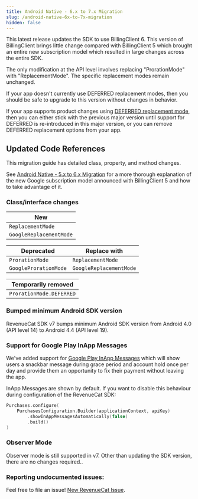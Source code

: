 ```yaml
---
title: Android Native - 6.x to 7.x Migration
slug: /android-native-6x-to-7x-migration
hidden: false
---
```


This latest release updates the SDK to use BillingClient 6. This version of BillingClient brings little change compared with BillingClient 5 which brought an entire new subscription model which resulted in large changes across the entire SDK.

The only modification at the API level involves replacing "ProrationMode" with "ReplacementMode". The specific replacement modes remain unchanged.

If your app doesn't currently use DEFERRED replacement modes, then you should be safe to upgrade to this version without changes in behavior.

If your app supports product changes using [DEFERRED replacement mode](/managing-subscriptions#google-play), then you can either stick with the previous major version until support for DEFERRED is re-introduced in this major version, or you can remove DEFERRED replacement options from your app.

## Updated Code References

This migration guide has detailed class, property, and method changes.

See [Android Native - 5.x to 6.x Migration](/android-native-5x-to-6x-migration) for a more thorough explanation of the new Google subscription model announced with BillingClient 5 and how to take advantage of it.

### Class/interface changes

| New                     |
|-------------------------|
| `ReplacementMode`       |
| `GoogleReplacementMode` |


| Deprecated            | Replace with            |
|-----------------------|-------------------------|
| `ProrationMode`       | `ReplacementMode`       |
| `GoogleProrationMode` | `GoogleReplacementMode` |

| Temporarily removed      |
|--------------------------|
| `ProrationMode.DEFERRED` |

### Bumped minimum Android SDK version

RevenueCat SDK v7 bumps minimum Android SDK version from Android 4.0 (API level 14) to Android 4.4 (API level 19).

### Support for Google Play InApp Messages

We've added support for [Google Play InApp Messages](https://rev.cat/googleplayinappmessaging) which will show users a snackbar message during grace period and account hold once per day and provide them an opportunity to fix their payment without leaving the app.

InApp Messages are shown by default. If you want to disable this behaviour during configuration of the RevenueCat SDK:

```kotlin
Purchases.configure(
    PurchasesConfiguration.Builder(applicationContext, apiKey)
        .showInAppMessagesAutomatically(false)
        .build()
)
```

### Observer Mode

Observer mode is still supported in v7. Other than updating the SDK version, there are no changes required..

### Reporting undocumented issues:

Feel free to file an issue! [New RevenueCat Issue](https://github.com/RevenueCat/purchases-android/issues/new/).
